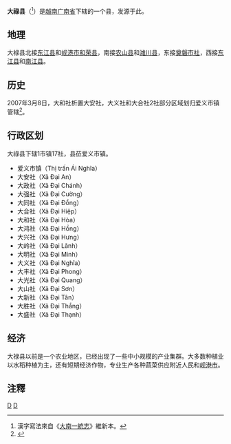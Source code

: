 {{Infobox Settlement
|name                   = 大禄县
|settlement_type        = 县
|official_name          = 
|other_name             = 
|native_name            = {{lang|vi|Huyện Đại Lộc}}
|nickname               = 
|motto                  = 
|image_skyline          = UBND huyện Đại Lộc, Quảng Nam.jpeg
|imagesize              = 
|image_caption          = 
|image_flag             = 
|flag_size              = 
|image_seal             = 
|seal_size              = 
|image_shield           = 
|shield_size            = 
|image_blank_emblem     = 
|blank_emblem_size      = 
|image_map              = {{Infobox mapframe|frame-width=250|zoom=10}}
|mapsize                = 
|map_caption            = 
|image_map1             = Administration map of Dai Loc District, Quangnam Province.jpg
|mapsize1               = 
|map_caption1           = 大禄县地图
|pushpin_map            = Vietnam
|pushpin_label_position = bottom
|pushpin_map_caption    = 大禄县在越南的位置
|pushpin_map1           = 
|pushpin_label_position1= 
|pushpin_map_caption1   = 
|subdivision_type       = 国家
|subdivision_name       = {{flag|Vietnam}}
|subdivision_type1      = [[越南行政区划|省]]
|subdivision_name1      = [[广南省|广南省]]
|subdivision_type2      = 行政区划
|subdivision_name2      = 1市镇17社
|subdivision_type3      = 
|subdivision_name3      = 
|seat_type              = 县莅
|seat                   = {{link-vi|爱义市镇|Ái Nghĩa}}
|government_type        = 
|leader_title           = 
|leader_name            = 
|leader_title1          = 
|leader_name1           = 
|established_title      = 
|established_date       = 
|area_magnitude         = 
|unit_pref              = 
|area_footnotes         = 
|area_total_km2         = 585.6
|area_land_km2          = 
|area_water_km2         = 
|area_water_percent     = 
|area_urban_km2         = 
|area_metro_km2         = 
|population_as_of       = 2018年
|population_footnotes   = 
|population_note        = 
|population_total       = 183060
|population_density_km2 = auto
|population_metro             = 
|population_density_metro_km2 = 
|population_urban             = 
|population_density_urban_km2 = 
|timezone               = [[越南标准时间|越南标准时间]]
|utc_offset             = +7
|elevation_footnotes    = 
|elevation_m            = 
|coor_type              = 
|coordinates            = 
|postal_code_type       = 
|postal_code            = 
|area_code              = 
|website                = [http://www.dailoc.quangnam.gov.vn 大禄县电子信息门户网站]
|footnotes              = 
}}
'''大祿县'''（{{vie|v='''Huyện Đại Lộc'''|hn=縣大祿}}<ref>漢字寫法來自《[[大南一統志|大南一統志]]》維新本。</ref>）是[[越南|越南]][[广南省|广南省]]下辖的一个县，{{link-vi|汙耶江|Sông Vu Gia}}发源于此。

==地理==
大禄县北接[[东江县|东江县]]和[[岘港市|岘港市]][[和荣县|和荣县]]，南接[[农山县|农山县]]和[[潍川县|潍川县]]，东接[[奠磐市社|奠磐市社]]，西接[[东江县|东江县]]和[[南江县_(越南)|南江县]]。

==历史==
2007年3月8日，大和社析置大安社，大义社和大合社2社部分区域划归爱义市镇管辖<ref>{{Cite web |url=https://thuvienphapluat.vn/van-ban/Bat-dong-san/Nghi-dinh-33-2007-ND-CP-dieu-chinh-dia-gioi-hanh-chinh-xa-thi-tran-thanh-lap-xa-phuong-mo-rong-thi-tran-thuoc-huyen-Dai-Loc-Bac-Tra-Quang-Nam-16988.aspx |title=Nghị định 33/2007/NĐ-CP về việc điều chỉnh địa giới hành chính xã, thị trấn;thành lập xã, phường, mở rộng thị trấn thuộc các huyện Đại Lộc,Bắc Trà My, Thăng Bình và thị xã Hội An, tỉnh Quảng Nam |accessdate=2020-05-01 |archive-date=2019-08-01 |archive-url=https://web.archive.org/web/20190801232624/https://thuvienphapluat.vn/van-ban/Bat-dong-san/Nghi-dinh-33-2007-ND-CP-dieu-chinh-dia-gioi-hanh-chinh-xa-thi-tran-thanh-lap-xa-phuong-mo-rong-thi-tran-thuoc-huyen-Dai-Loc-Bac-Tra-Quang-Nam-16988.aspx |dead-url=no }}</ref>。

==行政区划==
大祿县下辖1市镇17社，县莅爱义市镇。
*爱义市镇（Thị trấn Ái Nghĩa）
*大安社（Xã Đại An）
*大政社（Xã Đại Chánh）
*大强社（Xã Đại Cường）
*大同社（Xã Đại Đồng）
*大合社（Xã Đại Hiệp）
*大和社（Xã Đại Hòa）
*大鸿社（Xã Đại Hồng）
*大兴社（Xã Đại Hưng）
*大岭社（Xã Đại Lãnh）
*大明社（Xã Đại Minh）
*大义社（Xã Đại Nghĩa）
*大丰社（Xã Đại Phong）
*大光社（Xã Đại Quang）
*大山社（Xã Đại Sơn）
*大新社（Xã Đại Tân）
*大胜社（Xã Đại Thắng）
*大盛社（Xã Đại Thạnh）

==经济==
大禄县以前是一个农业地区，已经出现了一些中小规模的产业集群。大多数种植业以水稻种植为主，还有短期经济作物，{{link-vi|大安社|Đại An, Đại Lộc}}专业生产各种蔬菜供应附近人民和[[岘港市|岘港市]]。

==注釋==
{{reflist}}

{{广南省行政区划}}
{{越南南中部之县市镇区域划分}}

[[Category:越南县份|D]]
[[Category:广南省|D]]